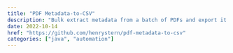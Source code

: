 ```yaml
---
title: "PDF Metadata-to-CSV"
description: "Bulk extract metadata from a batch of PDFs and export it to a CSV"
date: 2022-10-14
href: "https://github.com/henrystern/pdf-metadata-to-csv"
categories: ["java", "automation"]
---
```

